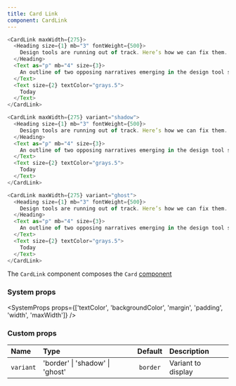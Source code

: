```yaml
---
title: Card Link
component: CardLink
---
```


```js live
<CardLink maxWidth={275}>
  <Heading size={1} mb="3" fontWeight={500}>
    Design tools are running out of track. Here’s how we can fix them.
  </Heading>
  <Text as="p" mb="4" size={3}>
    An outline of two opposing narratives emerging in the design tool space.
  </Text>
  <Text size={2} textColor="grays.5">
    Today
  </Text>
</CardLink>
```

```js live
<CardLink maxWidth={275} variant="shadow">
  <Heading size={1} mb="3" fontWeight={500}>
    Design tools are running out of track. Here’s how we can fix them.
  </Heading>
  <Text as="p" mb="4" size={3}>
    An outline of two opposing narratives emerging in the design tool space.
  </Text>
  <Text size={2} textColor="grays.5">
    Today
  </Text>
</CardLink>
```

```js live
<CardLink maxWidth={275} variant="ghost">
  <Heading size={1} mb="3" fontWeight={500}>
    Design tools are running out of track. Here’s how we can fix them.
  </Heading>
  <Text as="p" mb="4" size={3}>
    An outline of two opposing narratives emerging in the design tool space.
  </Text>
  <Text size={2} textColor="grays.5">
    Today
  </Text>
</CardLink>
```

The `CardLink` component composes the `Card` [component](/docs/card)

### System props

<SystemProps props={['textColor', 'backgroundColor', 'margin', 'padding', 'width', 'maxWidth']} />

### Custom props

| Name      | Type                            | Default  | Description        |
| :-------- | :------------------------------ | :------: | :----------------- |
| `variant` | 'border' \| 'shadow' \| 'ghost' | `border` | Variant to display |
